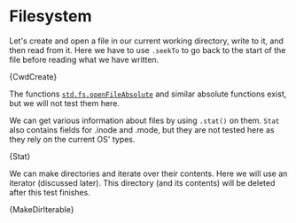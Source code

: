 

# Filesystem

Let's create and open a file in our current working directory, write to it, and
then read from it. Here we have to use `.seekTo` to go back to the start of the
file before reading what we have written.

<CodeBlock language="zig">{CwdCreate}</CodeBlock>

The functions
[`std.fs.openFileAbsolute`](https://ziglang.org/documentation/master/std/#A;std:fs.openFileAbsolute)
and similar absolute functions exist, but we will not test them here.

We can get various information about files by using `.stat()` on them. `Stat`
also contains fields for .inode and .mode, but they are not tested here as they
rely on the current OS' types.

<CodeBlock language="zig">{Stat}</CodeBlock>

We can make directories and iterate over their contents. Here we will use an
iterator (discussed later). This directory (and its contents) will be deleted
after this test finishes.

<CodeBlock language="zig">{MakeDirIterable}</CodeBlock>
